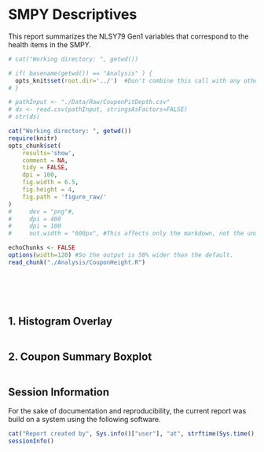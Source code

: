 SMPY Descriptives
=================================================
This report summarizes the NLSY79 Gen1 variables that correspond to the health items in the SMPY.

<!--  Set the working directory to the repository's base directory; this assumes the report is nested inside of only one directory.-->
```r
# cat("Working directory: ", getwd())

# if( basename(getwd()) == "Analysis" ) {
  opts_knit$set(root.dir='../')  #Don't combine this call with any other chunk -especially one that uses file paths.
# }
```

<!-- Set the report-wide options, and point to the external code file. -->
```r
# pathInput <- "./Data/Raw/CouponPitDepth.csv"
# ds <- read.csv(pathInput, stringsAsFactors=FALSE)
# str(ds)

cat("Working directory: ", getwd())
require(knitr)
opts_chunk$set(
    results='show', 
    comment = NA, 
    tidy = FALSE,
    dpi = 100,
    fig.width = 6.5, 
    fig.height = 4, 
    fig.path = 'figure_raw/'
)
#     dev = "png"#,
#     dpi = 400
#     dpi = 100
#     out.width = "600px", #This affects only the markdown, not the underlying png file.  The height will be scaled appropriately.

echoChunks <- FALSE
options(width=120) #So the output is 50% wider than the default.
read_chunk("./Analysis/CouponHeight.R") 
```
<!-- Load the packages.  Suppress the output when loading packages. --> 
```r
```

<!-- Load any Global functions and variables declared in the R file.  Suppress the output. --> 
```r
```

<!-- Declare any global functions specific to a Rmd output.  Suppress the output. --> 
```r
```

<!-- Load the datasets.   -->
```r
```

<!-- Tweak the datasets.   -->
```r
```

## 1. Histogram Overlay
```r
```

## 2. Coupon Summary Boxplot
```r
```

## Session Information
For the sake of documentation and reproducibility, the current report was build on a system using the following software.

```r
cat("Report created by", Sys.info()["user"], "at", strftime(Sys.time(), "%F, %T %z"))
sessionInfo()
```
